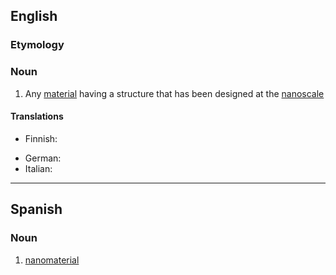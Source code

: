 {{also|Nanomaterial}}

==English==

===Etymology===
{{prefix|en|nano|material}}

===Noun===
{{en-noun}}

# Any [[material]] having a structure that has been designed at the [[nanoscale]]

====Translations====
{{trans-top}}
* Finnish: {{t|fi|nanomateriaali}}
{{trans-mid}}
* German: {{t|de|Nanomaterial|n}}
* Italian: {{t+|it|nanomateriale|m}}
{{trans-bottom}}

----

==Spanish==

===Noun===
{{es-noun|m}}

# [[#English|nanomaterial]]